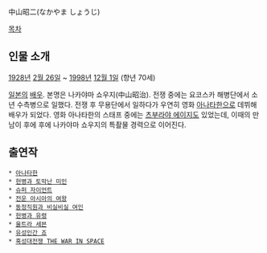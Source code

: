 中山昭二(なかやま しょうじ)

[[목차]]
== 인물 소개 ==
[[1928년]] [[2월 26일]] ~ [[1998년]] [[12월 1일]] (향년 70세)

[[일본]]의 [[배우]]. 본명은 나카야마 쇼우지(中山昭治). 전쟁 중에는 요코스카 해병단에서 소년 수측병으로 일했다. 전쟁 후 무용단에서 일하다가 우연히 영화 [[아나타한]]으로 데뷔해 배우가 되었다. 영화 아나타한의 스태프 중에는 [[츠부라야 에이지]]도 있었는데, 이때의 만남이 후에 후에 나카야마 쇼우지의 특촬물 경력으로 이어진다.

== 출연작 ==
 * [[아나타한]]
 * [[헌병과 토막난 미인]]
 * [[슈퍼 자이언트]]
 * [[전운 아시아의 여왕]]
 * [[동정직원과 비실비실 여인]]
 * [[헌병과 유령]]
 * [[울트라 세븐]]
 * [[유성인간 죠]]
 * [[혹성대전쟁 THE WAR IN SPACE]]
